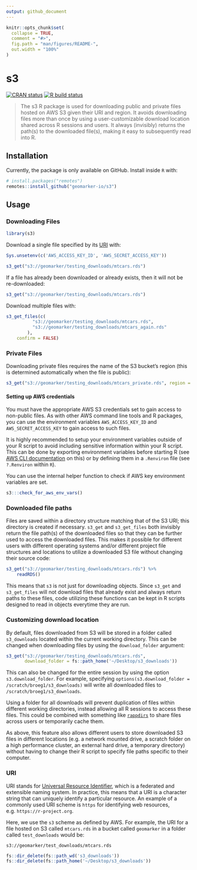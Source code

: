 ```yaml
---
output: github_document
---
```


<!-- README.md is generated from README.Rmd. Please edit that file -->

```r
knitr::opts_chunk$set(
  collapse = TRUE,
  comment = "#>",
  fig.path = "man/figures/README-",
  out.width = "100%"
)
```

# s3 

<!-- badges: start -->
[![CRAN status](https://www.r-pkg.org/badges/version/s3)](https://CRAN.R-project.org/package=s3)
[![R build status](https://github.com/geomarker-io/s3/workflows/R-CMD-check/badge.svg)](https://github.com/geomarker-io/s3/actions)
<!-- badges: end -->

> The s3 R package is used for downloading public and private files hosted on AWS S3 given their URI and region. It avoids downloading files more than once by using a user-customizable download location shared across R sessions and users. It always (invisibly) returns the path(s) to the downloaded file(s), making it easy to subsequently read into R.

## Installation

Currently, the package is only available on GitHub. Install inside `R` with:

```r
# install.packages("remotes")
remotes::install_github("geomarker-io/s3")
```

## Usage

### Downloading Files

```r
library(s3)
```

Download a single file specified by its [URI](#URI) with:

```r
Sys.unsetenv(c('AWS_ACCESS_KEY_ID', 'AWS_SECRET_ACCESS_KEY'))
```

```r
s3_get("s3://geomarker/testing_downloads/mtcars.rds")
```

If a file has already been downloaded or already exists, then it will not be re-downloaded:

```r
s3_get("s3://geomarker/testing_downloads/mtcars.rds")
```

Download multiple files with:

```r
s3_get_files(c(
          "s3://geomarker/testing_downloads/mtcars.rds",
          "s3://geomarker/testing_downloads/mtcars_again.rds"
        ),
	confirm = FALSE)
```

### Private Files

Downloading private files requires the name of the S3 bucket's region (this is determined automatically when the file is public):

```r
s3_get("s3://geomarker/testing_downloads/mtcars_private.rds", region = "us-east-2")
```

#### Setting up AWS credentials

You must have the appropriate AWS S3 credentials set to gain access to non-public files. As with other AWS command line tools and R packages, you can use the environment variables `AWS_ACCESS_KEY_ID` and `AWS_SECRET_ACCESS_KEY` to gain access to such files. 

It is highly recommended to setup your environment variables outside of your R script to avoid including sensitive information within your R script. This can be done by exporting environment variables before starting R (see [AWS CLI documentation](https://docs.aws.amazon.com/cli/latest/userguide/cli-configure-envvars.html) on this) or by defining them in a `.Renviron` file (see `?.Renviron` within `R`).

You can use the internal helper function to check if AWS key environment variables are set.

```r
s3:::check_for_aws_env_vars()
```

### Downloaded file paths

Files are saved within a directory structure matching that of the S3 URI; this directory is created if necessary. `s3_get` and `s3_get_files` both invisibly return the file path(s) of the downloaded files so that they can be further used to access the downloaded files. This makes it possible for different users with different operating systems and/or different project file structures and locations to utilize a downloaded S3 file without changing their source code:

```r
s3_get("s3://geomarker/testing_downloads/mtcars.rds") %>%
    readRDS()
```

This means that `s3` is not just for downloading objects. Since `s3_get` and `s3_get_files` will not download files that already exist and always return paths to these files, code utilizing these functions can be kept in R scripts designed to read in objects everytime they are run.

### Customizing download location

By default, files downloaded from S3 will be stored in a folder called `s3_downloads` located within the current working directory. This can be changed when downloading files by using the `download_folder` argument:

```r
s3_get("s3://geomarker/testing_downloads/mtcars.rds",
       download_folder = fs::path_home('~/Desktop/s3_downloads'))
```

This can also be changed for the entire session by using the option `s3.download_folder`. For example, specifying `options(s3.download_folder = /scratch/broeg1/s3_downloads)` will write all downloaded files to `/scratch/broeg1/s3_downloads`.

Using a folder for all downloads will prevent duplication of files within different working directories, instead allowing all R sessions to access these files. This could be combined with something like [`rappdirs`](https://github.com/r-lib/rappdirs) to share files across users or temporarily cache them.

As above, this feature also allows different users to store downloaded S3 files in different locations (e.g. a network mounted drive, a scratch folder on a high performance cluster, an external hard drive, a temporary directory) without having to change their R script to specify file paths specific to their computer.

### URI

URI stands for [Universal Resource Identifier](https://en.wikipedia.org/wiki/Uniform_Resource_Identifier), which is a federated and extensible naming system. In practice, this means that a URI is a character string that can uniquely identify a particular resource. An example of a commonly used URI scheme is `https` for identifying web resources, e.g. `https://r-project.org`.

Here, we use the `s3` scheme as defined by AWS. For example, the URI for a file hosted on S3 called `mtcars.rds` in a bucket called `geomarker` in a folder called `test_downloads` would be:

 `s3://geomarker/test_downloads/mtcars.rds`

```r
fs::dir_delete(fs::path_wd('s3_downloads'))
fs::dir_delete(fs::path_home('~/Desktop/s3_downloads'))
```

